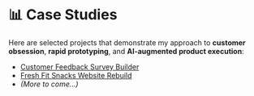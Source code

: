 # 📊 Case Studies

Here are selected projects that demonstrate my approach to **customer obsession**, **rapid prototyping**, and **AI-augmented product execution**:

- [Customer Feedback Survey Builder](/survey-builder)  
- [Fresh Fit Snacks Website Rebuild](/fresh-fit)  
- *(More to come…)*
